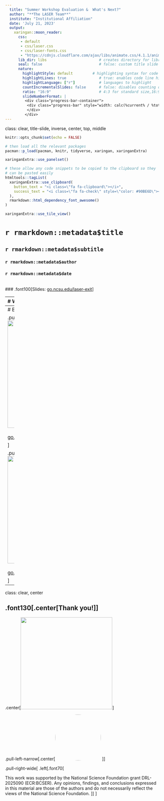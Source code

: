 ```yaml
---
  title: "Summer Workshop Evaluation &  What's Next?"
  author: "**The LASER Team**"
  institute: "Institutional Affiliation"
  date: 'July 21, 2023'
  output:
    xaringan::moon_reader:
      css:
       - default
       - css/laser.css
       - css/laser-fonts.css
       - "https://cdnjs.cloudflare.com/ajax/libs/animate.css/4.1.1/animate.min.css"
      lib_dir: libs                        # creates directory for libraries
      seal: false                          # false: custom title slide
      nature:
        highlightStyle: default         # highlighting syntax for code
        highlightLines: true               # true: enables code line highlighting
        highlightLanguage: ["r"]           # languages to highlight
        countIncrementalSlides: false      # false: disables counting of incremental slides
        ratio: "16:9"                      # 4:3 for standard size,16:9
        slideNumberFormat: |
         <div class="progress-bar-container">
          <div class="progress-bar" style="width: calc(%current% / %total% * 100%);">
          </div>
         </div>
---
```

class: clear, title-slide, inverse, center, top, middle

```r
knitr::opts_chunk$set(echo = FALSE)
```

```r
# then load all the relevant packages
pacman::p_load(pacman, knitr, tidyverse, xaringan, xaringanExtra)
```

```r
xaringanExtra::use_panelset()
```

```r
# these allow any code snippets to be copied to the clipboard so they 
# can be pasted easily
htmltools::tagList(
  xaringanExtra::use_clipboard(
    button_text = "<i class=\"fa fa-clipboard\"></i>",
    success_text = "<i class=\"fa fa-check\" style=\"color: #90BE6D\"></i>",
  ),
  rmarkdown::html_dependency_font_awesome()
)
```
```r
xaringanExtra::use_tile_view()

```

# `r rmarkdown::metadata$title`
## `r rmarkdown::metadata$subtitle`
### `r rmarkdown::metadata$author`
### `r rmarkdown::metadata$date`

<br>
### .font100[Slides: [go.ncsu.edu/laser-exit](https://go.ncsu.edu/laser-exit)]



---
# What's Next?

.panelset[

.panel[.panel-name[Learning Labs & Office Hours]

.pull-left[
Late August through early December we'll offer:
- **Virtual Learning Labs** for TM, ML, SNA, and FS 
- **Office Hours** for open-ended discussion and support 

]

.pull-right[
<img src="img/learning-labs.png" height="350px"/>
]
]

.panel[.panel-name[SHARK Goals Check-Ins]

.pull-left[

Starting last August we'll be facilitating asynchronous: 
- **monthly check-ins** to share progress toward your SHARK Goal.
- **#shark-goals channel** on Slack to ask questions and discuss your goals
]

.pull-right[
<img src="img/shark-goals.png" height="350px"/>
]

]




.panel[.panel-name[Slack Community]

.pull-left[
.center[<img src="https://go.ncsu.edu/laser-availability.qr" height="300px"/><br>
[go.ncsu.edu/laser-slack](https://go.ncsu.edu/laser-slack)]

]

.pull-right[
<img src="img/slack.png" height="350px"/>

]

]

]

---
# Evaluation & Availability

.pull-left[
.center[<img src="https://go.ncsu.edu/laser-eval.qr" height="350px"/><br><br>
[go.ncsu.edu/laser-eval](https://go.ncsu.edu/laser-eval)]

]

.pull-right[
.center[<img src="https://go.ncsu.edu/laser-availability.qr" height="350px"/><br><br>
[go.ncsu.edu/laser-availability](https://go.ncsu.edu/laser-availability)]

]


---
class: clear, center

## .font130[.center[**Thank you!**]]


.center[<img src="img/laser-instructors.png" height="300px"/>]

.pull-left-narrow[.center[<img style="border-radius: 50%;" src="https://www.nsf.gov/images/logos/NSF_4-Color_bitmap_Logo.png" height="150px"/> ]]

.pull-right-wide[
.left[.font70[

This work was supported by the National Science Foundation grant DRL-2025090 (ECR:BCSER). Any opinions, findings, and conclusions expressed in this material are those of the authors and do not necessarily reflect the views of the National Science Foundation.
]]
]